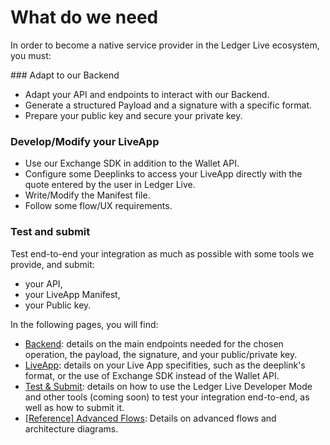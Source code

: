 
# What do we need

In order to become a native service provider in the Ledger Live ecosystem, you must:

<Steps>
### Adapt to our Backend
 
- Adapt your API and endpoints to interact with our Backend.
- Generate a structured Payload and a signature with a specific format.
- Prepare your public key and secure your private key. 

### Develop/Modify your LiveApp
 
- Use our Exchange SDK in addition to the Wallet API. 
- Configure some Deeplinks to access your LiveApp directly with the quote entered by the user in Ledger Live. 
- Write/Modify the Manifest file. 
- Follow some flow/UX requirements.

### Test and submit

Test end-to-end your integration as much as possible with some tools we provide, and submit:
  - your API, 
  - your LiveApp Manifest,
  - your Public key.

</Steps>

In the following pages, you will find:
- [Backend](integration/providers-endpoints): details on the main endpoints needed for the chosen operation, the payload, the signature, and your public/private key.
- [LiveApp](integration/providers-liveapp): details on your Live App specifities, such as the deeplink's format, or the use of Exchange SDK instead of the Wallet API.
- [Test & Submit](integration/providers-test-and-submit): details on how to use the Ledger Live Developer Mode and other tools (coming soon) to test your integration end-to-end, as well as how to submit it. 
- [[Reference] Advanced Flows](integration/flow): Details on advanced flows and architecture diagrams.

